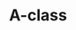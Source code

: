 ---
slug: a-class
link: /projects/a-class/
category: 'projects'
title: A-class
publicData: Sep 11th 2020
pagesCount: 1
pages: 
    - page:
        - image: ../../assets/images/projects/project-230-a-class/a-class-0.png
        - title: A-class
sortIdx: 230
---